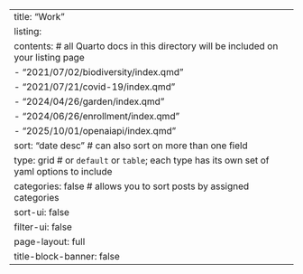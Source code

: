 ---
title: "Work"
listing: 
  contents: # all Quarto docs in this directory will be included on your listing page
      - "2021/07/02/biodiversity/index.qmd"
      - "2021/07/21/covid-19/index.qmd"
      - "2024/04/26/garden/index.qmd"
      - "2024/06/26/enrollment/index.qmd"
      - "2025/10/01/openaiapi/index.qmd"
  sort: "date desc" # can also sort on more than one field
  type: grid # or `default` or `table`; each type has its own set of yaml options to include
  categories: false # allows you to sort posts by assigned categories 
  sort-ui: false
  filter-ui: false
page-layout: full
title-block-banner: false
---